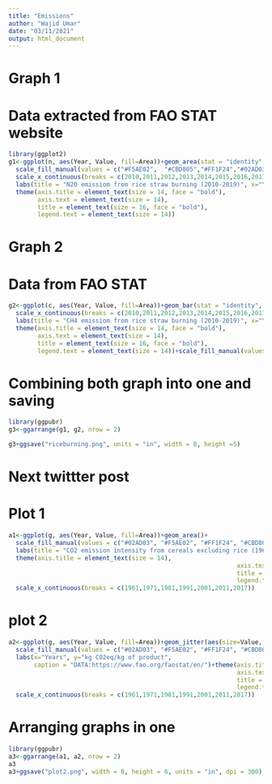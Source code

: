 ---
title: "Emissions"
author: "Wajid Umar"
date: "03/11/2021"
output: html_document
---
# Graph 1
# Data extracted from FAO STAT website
```{r}
library(ggplot2)
g1<-ggplot(n, aes(Year, Value, fill=Area))+geom_area(stat = "identity", position = "stack")+
  scale_fill_manual(values = c("#F5AE02",  "#CBD805","#FF1F24","#02AD03"))+theme_bw()+
  scale_x_continuous(breaks = c(2010,2011,2012,2013,2014,2015,2016,2017,2018,2019))+
  labs(title = "N2O emissiom from rice straw burning (2010-2019)", x="Years", y="N2O emission (kilotonnes)", fill="Countries")+
  theme(axis.title = element_text(size = 14, face = "bold"),
        axis.text = element_text(size = 14), 
        title = element_text(size = 16, face = "bold"),
        legend.text = element_text(size = 14))
```

# Graph 2
# Data from FAO STAT

```{r}
g2<-ggplot(c, aes(Year, Value, fill=Area))+geom_bar(stat = "identity", position = position_dodge2())+theme_bw()+
  scale_x_continuous(breaks = c(2010,2011,2012,2013,2014,2015,2016,2017,2018,2019))+
  labs(title = "CH4 emissiom from rice straw burning (2010-2019)", x="Years", y="CH4 emission (kilotonnes)", fill="Countries")+
  theme(axis.title = element_text(size = 14, face = "bold"),
        axis.text = element_text(size = 14), 
        title = element_text(size = 16, face = "bold"),
        legend.text = element_text(size = 14))+scale_fill_manual(values = c("#F5FF00",  "#FA9D1C","#FA0001","#9BC034"))
```

# Combining both graph into one and saving

```{r}
library(ggpubr)
g3<-ggarrange(g1, g2, nrow = 2)

g3+ggsave("riceburning.png", units = "in", width = 8, height =5)
```

# Next twittter post
# Plot 1
```{r}
a1<-ggplot(g, aes(Year, Value, fill=Area))+geom_area()+
  scale_fill_manual(values = c("#02AD03", "#F5AE02", "#FF1F24", "#CBD805", "#FF5627"))+theme_bw()+
  labs(title = "CO2 emission intensity from cereals excluding rice (1961-2017)",x="", y="kg CO2eq/kg of product")+
  theme(axis.title = element_text(size = 14),
                                                               axis.text = element_text(size = 14), 
                                                               title = element_text(size = 16),
                                                               legend.text = element_text(size = 14))+
  scale_x_continuous(breaks = c(1961,1971,1981,1991,2001,2011,2017))
```

# plot 2

```{r}
a2<-ggplot(g, aes(Year, Value, fill=Area))+geom_jitter(aes(size=Value, col=Area))+
  scale_fill_manual(values = c("#02AD03", "#F5AE02", "#FF1F24", "#CBD805", "#FF5627"))+theme_bw()+
  labs(x="Years", y="kg CO2eq/kg of product", 
       caption = "DATA:https://www.fao.org/faostat/en/")+theme(axis.title = element_text(size = 14),
                                                               axis.text = element_text(size = 14), 
                                                               title = element_text(size = 16),
                                                               legend.text = element_text(size = 14))+
  scale_x_continuous(breaks = c(1961,1971,1981,1991,2001,2011,2017))
```

# Arranging graphs in one

```{r}
library(ggpubr)
a3<-ggarrange(a1, a2, nrow = 2)
a3
a3+ggsave("plot2.png", width = 8, height = 6, units = "in", dpi = 300)
```




